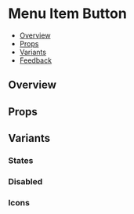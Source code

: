 
<Meta of={MenuItemButtonStories} />

# Menu Item Button

- [Overview](#overview)
- [Props](#props)
- [Variants](#variants)
- [Feedback](#feedback)

## Overview

<Canvas>
  <Story of={MenuItemButtonStories.Overview} />
</Canvas>

## Props

<ArgsTable story="Overview" />

<TipMenuGridItem />

## Variants

### States

<Canvas>
  <Story of={MenuItemButtonStories.States} />
</Canvas>

### Disabled

<Canvas>
  <Story of={MenuItemButtonStories.Disabled} />
</Canvas>

### Icons

<Canvas>
  <Story of={MenuItemButtonStories.Icons} />
</Canvas>
